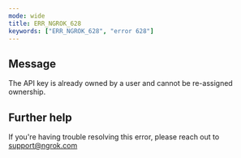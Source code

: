 ```yaml
---
mode: wide
title: ERR_NGROK_628
keywords: ["ERR_NGROK_628", "error 628"]
---
```


## Message

The API key is already owned by a user and cannot be re-assigned ownership.

## Further help

If you're having trouble resolving this error, please reach out to [support@ngrok.com](mailto:support@ngrok.com?subject=Help%20with%20ERR_NGROK_628)
